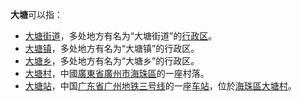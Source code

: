 '''大塘'''可以指：
* [[大塘街道|大塘街道]]，多处地方有名为“大塘街道”的[[行政区|行政区]]。
* [[大塘镇|大塘镇]]，多处地方有名为“大塘镇”的行政区。
* [[大塘乡|大塘乡]]，多处地方有名为“大塘乡”的行政区。
* [[大塘村|大塘村]]，中國[[廣東省|廣東省]][[廣州市|廣州市]][[海珠區|海珠區]]的一座村落。
* [[大塘站|大塘站]]，中国[[广东省|广东省]][[广州地铁|广州地铁]][[广州地铁三号线|三号线]]的一座[[车站|车站]]，位於[[海珠區|海珠區]][[大塘村|大塘村]]。
{{disambig|Cat=二字中國相關消歧義}}